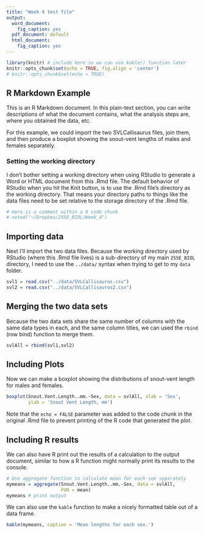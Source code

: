 ```yaml
---
title: "Week 4 test file"
output:
  word_document:
    fig_caption: yes
  pdf_document: default
  html_document:
    fig_caption: yes
---
```


```r
library(knitr) # include here so we can use kable() function later
knitr::opts_chunk$set(echo = TRUE, fig.align = 'center')
# knitr::opts_chunk$set(echo = TRUE)
```

## R Markdown Example

This is an R Markdown document. In this plain-text section, you can write 
descriptions of what the document contains, what the analysis steps are, where
you obtained the data, etc. 

For this example, we could import the two SVLCallisaurus files, join them, 
and then produce a boxplot showing the snout-vent lengths of males and 
females separately. 


### Setting the working directory
<!-- Here is a markdown-style (html-style) comment -->
I don't bother setting a working directory when using RStudio to 
generate a Word or HTML document from this .Rmd file. The default
behavior of RStudio when you hit the Knit button, is to use the
.Rmd file's directory as the working directory. That means your 
directory paths to things like the data files need to be set 
relative to the storage directory of the .Rmd file. 
```r
# Here is a comment within a R code chunk
# setwd("~/Dropbox/255E_BIOL/Week_4")
```

## Importing data
Next I'll import the two data files. Because the working directory used by RStudio (where this .Rmd file lives) is a sub-directory of my main `255E_BIOL` directory, I need to use the 
`../data/` syntax when trying to get to my `data` folder. 

```r
svl1 = read.csv("../data/SVLCallisaurus.csv")
svl2 = read.csv("../data/SVLCallisaurus2.csv")
```

## Merging the two data sets
Because the two data sets share the same number of columns with the same 
data types in each, and the same column titles, we can used the `rbind` 
(row bind)
function to merge them.

```r
svlAll = rbind(svl1,svl2)
```

## Including Plots
Now we can make a boxplot showing the distributions of snout-vent length
for males and females.

```r
boxplot(Snout.Vent.Length..mm.~Sex, data = svlAll, xlab = 'Sex',
        ylab = 'Snout Vent Length, mm')
```

Note that the `echo = FALSE` parameter was added to the code chunk in the
original .Rmd file to prevent 
printing of the R code that generated the plot.

## Including R results
We can also have R print out the results of a calculation to the output 
document, similar to how a R function might normally print its results to 
the console.
```r
# Use aggregate function to calculate mean for each sex separately
mymeans = aggregate(Snout.Vent.Length..mm.~Sex, data = svlAll, 
                    FUN = mean)
mymeans # print output
```

We can also use the `kable` function to make a nicely formatted table out of a 
data frame.

```r
kable(mymeans, caption = 'Mean lengths for each sex.')
```


